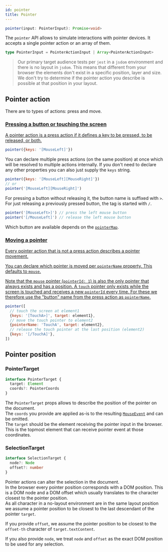 ```yaml
---
id: pointer
title: Pointer
---
```


```ts
pointer(input: PointerInput): Promise<void>
```

The `pointer` API allows to simulate interactions with pointer devices. It
accepts a single pointer action or an array of them.

```ts
type PointerInput = PointerActionInput | Array<PointerActionInput>
```

> Our primary target audience tests per `jest` in a `jsdom` environment and there
is no layout in `jsdom`. This means that different from your browser the
elements don't exist in a specific position, layer and size.  
We don't try to determine if the pointer action you describe is possible at that
position in your layout.

## Pointer action

There are to types of actions: press and move.

### <a name="press" href="#"/>Pressing a button or touching the screen

A pointer action is a press action if it defines a key to be pressed, to be
released, or both.

```js
pointer({keys: '[MouseLeft]'})
```

You can declare multiple press actions (on the same position) at once which will
be resolved to multiple actions internally. If you don't need to declare any
other properties you can also just supply the `keys` string.

```js
pointer({keys: '[MouseLeft][MouseRight]'})
// or
pointer('[MouseLeft][MouseRight]')
```

For pressing a button without releasing it, the button name is suffixed with
`>`.  
For just releasing a previously pressed button, the tag is started with `/`.

```js
pointer('[MouseLeft>]') // press the left mouse button
pointer('[/MouseLeft]') // release the left mouse button
```

Which button are available depends on the [`pointerMap`](options#pointerMap).

### <a name="move" href="#"/>Moving a pointer

Every pointer action that is not a press action describes a pointer movement.

You can declare which pointer is moved per `pointerName` property. This defaults
to `mouse`.

Note that the `mouse` pointer (`pointerId: 1`) is also the only pointer that
always exists and has a position. A `touch` pointer only exists while the screen
is touched and receives a new `pointerId` every time. For these we therefore use
the "button" name from the press action as `pointerName`.

```js
pointer([
  // touch the screen at element1
  {keys: '[TouchA>]', target: element1},
  // move the touch pointer to element2
  {pointerName: 'TouchA', target: element2},
  // release the touch pointer at the last position (element2)
  {keys: '[/TouchA]'},
])
```

## Pointer position

### PointerTarget

```ts
interface PointerTarget {
  target: Element
  coords?: PointerCoords
}
```

The `PointerTarget` props allows to describe the position of the pointer on the
document.  
The `coords` you provide are applied as-is to the resulting
[`MouseEvent`](https://developer.mozilla.org/en-US/docs/Web/API/MouseEvent) and
can be omitted.  
The `target` should be the element receiving the pointer input in the browser.
This is the topmost element that can receive pointer event at those coordinates.

### SelectionTarget

```ts
interface SelectionTarget {
  node?: Node
  offset?: number
}
```

Pointer actions can alter the selection in the document.  
In the browser every pointer position corresponds with a DOM position. This is a
DOM node and a DOM offset which usually translates to the character closest to
the pointer position.  
As all character in a no-layout environment are in the same layout position we
assume a pointer position to be closest to the last descendant of the pointer
`target`.

If you provide `offset`, we assume the pointer position to be closest to the
`offset-th` character of `target.textContent`.

If you also provide `node`, we treat `node` and `offset` as the exact DOM
position to be used for any selection.
